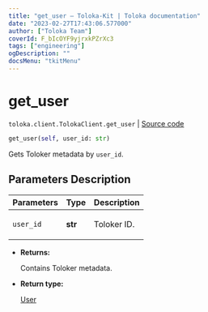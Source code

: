 ```yaml
---
title: "get_user — Toloka-Kit | Toloka documentation"
date: "2023-02-27T17:43:06.577000"
author: ["Toloka Team"]
coverId: F_bIcOYF9yjrxkPZrXc3
tags: ["engineering"]
ogDescription: ""
docsMenu: "tkitMenu"
---
```


# get_user
`toloka.client.TolokaClient.get_user` | [Source code](https://github.com/Toloka/toloka-kit/blob/v1.1.4/src/client/__init__.py#L3340)

```python
get_user(self, user_id: str)
```

Gets Toloker metadata by `user_id`.

## Parameters Description

| Parameters | Type | Description |
| :----------| :----| :-----------|
`user_id`|**str**|<p>Toloker ID.</p>

* **Returns:**

  Contains Toloker metadata.

* **Return type:**

  [User](/docs/toloka-kit/reference/toloka.client.user.User)